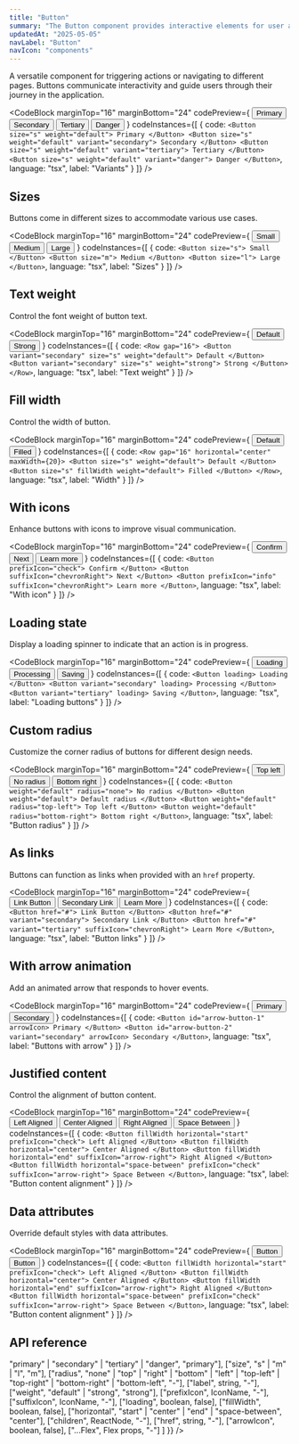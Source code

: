 ```yaml
---
title: "Button"
summary: "The Button component provides interactive elements for user actions with various styles, sizes, and states."
updatedAt: "2025-05-05"
navLabel: "Button"
navIcon: "components"
---
```


A versatile component for triggering actions or navigating to different pages. Buttons communicate interactivity and guide users through their journey in the application.

<CodeBlock
  marginTop="16"
  marginBottom="24"
  codePreview={
    <Row gap="16" horizontal="center">
      <Button size="s" weight="default" prefixIcon="check">Primary</Button>
      <Button size="s" weight="default" variant="secondary" prefixIcon="plus">Secondary</Button>
      <Button size="s" weight="default" variant="tertiary" suffixIcon="chevronDown">Tertiary</Button>
      <Button size="s" weight="default" variant="danger" prefixIcon="danger">Danger</Button>
    </Row>
  }
  codeInstances={[
    {
      code:
`<Button size="s" weight="default">
    Primary
  </Button>
  <Button size="s" weight="default" variant="secondary">
    Secondary
  </Button>
  <Button size="s" weight="default" variant="tertiary">
    Tertiary
  </Button>
  <Button size="s" weight="default" variant="danger">
    Danger
</Button>`,
      language: "tsx",
      label: "Variants"
    }
  ]}
/>

## Sizes

Buttons come in different sizes to accommodate various use cases.

<CodeBlock
  marginTop="16"
  marginBottom="24"
  codePreview={
    <Row gap="16" vertical="center" horizontal="center">
      <Button size="s">Small</Button>
      <Button size="m">Medium</Button>
      <Button size="l">Large</Button>
    </Row>
  }
  codeInstances={[
    {
      code:
`<Button size="s">
    Small
  </Button>
  <Button size="m">
    Medium
  </Button>
  <Button size="l">
    Large
</Button>`,
      language: "tsx",
      label: "Sizes"
    }
  ]}
/>

## Text weight

Control the font weight of button text.

<CodeBlock
  marginTop="16"
  marginBottom="24"
  codePreview={
    <Row gap="16" horizontal="center">
      <Button variant="secondary" size="s" weight="default">Default</Button>
      <Button variant="secondary" size="s" weight="strong">Strong</Button>
    </Row>
  }
  codeInstances={[
    {
      code:
`<Row gap="16">
    <Button variant="secondary" size="s" weight="default">
      Default
    </Button>
    <Button variant="secondary" size="s" weight="strong">
      Strong
    </Button>
</Row>`,
      language: "tsx",
      label: "Text weight"
    }
  ]}
/>

## Fill width

Control the width of button.

<CodeBlock
  marginTop="16"
  marginBottom="24"
  codePreview={
    <Row gap="16" horizontal="center" maxWidth={20}>
      <Button size="s" weight="default">
      Default
      </Button>
      <Button size="s" fillWidth weight="default">
      Filled
      </Button>
    </Row>
  }
  codeInstances={[
    {
      code:
`<Row gap="16" horizontal="center" maxWidth={20}>
    <Button size="s" weight="default">
      Default
    </Button>
    <Button size="s" fillWidth weight="default">
      Filled
    </Button>
</Row>`,
      language: "tsx",
      label: "Width"
    }
  ]}
/>

## With icons

Enhance buttons with icons to improve visual communication.

<CodeBlock
  marginTop="16"
  marginBottom="24"
  codePreview={
    <Row gap="16" horizontal="center">
      <Button prefixIcon="check">Confirm</Button>
      <Button suffixIcon="chevronRight">Next</Button>
      <Button prefixIcon="info" suffixIcon="chevronRight">Learn more</Button>
    </Row>
  }
  codeInstances={[
    {
      code:
`<Button prefixIcon="check">
    Confirm
  </Button>
  <Button suffixIcon="chevronRight">
    Next
  </Button>
  <Button prefixIcon="info" suffixIcon="chevronRight">
    Learn more
</Button>`,
      language: "tsx",
      label: "With icon"
    }
  ]}
/>

## Loading state

Display a loading spinner to indicate that an action is in progress.

<CodeBlock
  marginTop="16"
  marginBottom="24"
  codePreview={
    <Row gap="16" horizontal="center">
      <Button loading>Loading</Button>
      <Button variant="secondary" loading>Processing</Button>
      <Button variant="tertiary" loading>Saving</Button>
    </Row>
  }
  codeInstances={[
    {
      code:
`<Button loading>
    Loading
  </Button>
  <Button variant="secondary" loading>
    Processing
  </Button>
  <Button variant="tertiary" loading>
    Saving
</Button>`,
      language: "tsx",
      label: "Loading buttons"
    }
  ]}
/>

## Custom radius

Customize the corner radius of buttons for different design needs.

<CodeBlock
  marginTop="16"
  marginBottom="24"
  codePreview={
    <Row gap="16" horizontal="center">
      <Button weight="default" radius="top-left">Top left</Button>
      <Button weight="default" radius="none">No radius</Button>
      <Button weight="default" radius="bottom-right">Bottom right</Button>
    </Row>
  }
  codeInstances={[
    {
      code:
`<Button weight="default" radius="none">
    No radius
  </Button>
  <Button weight="default">
    Default radius
  </Button>
  <Button weight="default" radius="top-left">
    Top left
  </Button>
  <Button weight="default" radius="bottom-right">
    Bottom right
</Button>`,
      language: "tsx",
      label: "Button radius"
    }
  ]}
/>

## As links

Buttons can function as links when provided with an `href` property.

<CodeBlock
  marginTop="16"
  marginBottom="24"
  codePreview={
    <Row gap="16" horizontal="center">
      <Button href="#">Link Button</Button>
      <Button href="#" variant="secondary">Secondary Link</Button>
      <Button href="#" variant="tertiary" suffixIcon="chevronRight">Learn More</Button>
    </Row>
  }
  codeInstances={[
    {
      code:
`<Button href="#">
    Link Button
  </Button>
  <Button href="#" variant="secondary">
    Secondary Link
  </Button>
  <Button href="#" variant="tertiary" suffixIcon="chevronRight">
    Learn More
</Button>`,
      language: "tsx",
      label: "Button links"
    }
  ]}
/>

## With arrow animation

Add an animated arrow that responds to hover events.

<CodeBlock
  marginTop="16"
  marginBottom="24"
  codePreview={
    <Row gap="16" horizontal="center">
      <Button id="arrow-button-1" arrowIcon>Primary</Button>
      <Button id="arrow-button-2" variant="secondary" arrowIcon>Secondary</Button>
    </Row>
  }
  codeInstances={[
    {
      code:
`<Button id="arrow-button-1" arrowIcon>
    Primary
  </Button>
  <Button id="arrow-button-2" variant="secondary" arrowIcon>
    Secondary
</Button>`,
      language: "tsx",
      label: "Buttons with arrow"
    }
  ]}
/>

## Justified content

Control the alignment of button content.

<CodeBlock
  marginTop="16"
  marginBottom="24"
  codePreview={
    <Column gap="16" horizontal="center" maxWidth={20}>
      <Button size="s" fillWidth horizontal="start" prefixIcon="check">Left Aligned</Button>
      <Button size="s" fillWidth horizontal="center">Center Aligned</Button>
      <Button size="s" fillWidth horizontal="end" suffixIcon="arrow-right">Right Aligned</Button>
      <Button size="s" fillWidth horizontal="space-between" prefixIcon="check" suffixIcon="arrow-right">Space Between</Button>
    </Column>
  }
  codeInstances={[
    {
      code:
`<Button fillWidth horizontal="start" prefixIcon="check">
    Left Aligned
  </Button>
  <Button fillWidth horizontal="center">
    Center Aligned
  </Button>
  <Button fillWidth horizontal="end" suffixIcon="arrow-right">
    Right Aligned
  </Button>
  <Button fillWidth horizontal="space-between" prefixIcon="check" suffixIcon="arrow-right">
    Space Between
</Button>`,
      language: "tsx",
      label: "Button content alignment"
    }
  ]}
/>

## Data attributes

Override default styles with data attributes.

<CodeBlock
  marginTop="16"
  marginBottom="24"
  codePreview={
    <Column gap="16" horizontal="center">
      <Button border="rounded" size="s">Button</Button>
      <Button border="rounded" solid-style="inverse" size="s">Button</Button>
    </Column>
  }
  codeInstances={[
    {
      code:
`<Button fillWidth horizontal="start" prefixIcon="check">
    Left Aligned
  </Button>
  <Button fillWidth horizontal="center">
    Center Aligned
  </Button>
  <Button fillWidth horizontal="end" suffixIcon="arrow-right">
    Right Aligned
  </Button>
  <Button fillWidth horizontal="space-between" prefixIcon="check" suffixIcon="arrow-right">
    Space Between
</Button>`,
      language: "tsx",
      label: "Button content alignment"
    }
  ]}
/>

## API reference

<Table
  marginTop="16"
  marginBottom="24"
  data={{
    headers: [
      { content: "Prop" },
      { content: "Type" },
      { content: "Default" },
    ],
    rows: [
      ["variant", <InlineCode>"primary" | "secondary" | "tertiary" | "danger"</InlineCode>, <InlineCode>"primary"</InlineCode>],
      ["size", <InlineCode>"s" | "m" | "l"</InlineCode>, <InlineCode>"m"</InlineCode>],
      ["radius", <InlineCode>"none" | "top" | "right" | "bottom" | "left" | "top-left" | "top-right" | "bottom-right" | "bottom-left"</InlineCode>, "-"],
      ["label", <InlineCode>string</InlineCode>, "-"],
      ["weight", <InlineCode>"default" | "strong"</InlineCode>, <InlineCode>"strong"</InlineCode>],
      ["prefixIcon", <InlineCode>IconName</InlineCode>, "-"],
      ["suffixIcon", <InlineCode>IconName</InlineCode>, "-"],
      ["loading", <InlineCode>boolean</InlineCode>, <InlineCode>false</InlineCode>],
      ["fillWidth", <InlineCode>boolean</InlineCode>, <InlineCode>false</InlineCode>],
      ["horizontal", <InlineCode>"start" | "center" | "end" | "space-between"</InlineCode>, <InlineCode>"center"</InlineCode>],
      ["children", <InlineCode>ReactNode</InlineCode>, "-"],
      ["href", <InlineCode>string</InlineCode>, "-"],
      ["arrowIcon", <InlineCode>boolean</InlineCode>, <InlineCode>false</InlineCode>],
      ["...Flex", <InlineCode>Flex props</InlineCode>, "-"]
    ]
  }}
/>